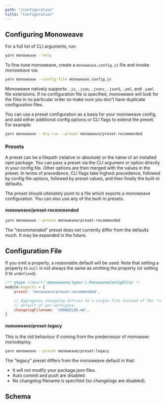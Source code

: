 ```yaml
---
path: "/configuration"
title: "Configuration"
---
```




## Configuring Monoweave

For a full list of CLI arguments, run:

```bash
yarn monoweave --help
```

To fine-tune monoweave, create a `monoweave.config.js` file and invoke monoweave via:

```bash
yarn monoweave --config-file monoweave.config.js
```

Monoweave natively supports: `.js`, `.json`, `.jsonc`, `.json5`, `.yml`, and `.yaml` file extensions. If no configuration file is specified, monoweave will look for the files in no particular order so make sure you don't have duplicate configuration files.

You can use a preset configuration as a basis for your monoweave config, and add either additional config options or CLI flags to extend the preset. For example:

```bash
yarn monoweave --dry-run --preset monoweave/preset-recommended
```

### Presets

A preset can be a filepath (relative or absolute) or the name of an installed npm package. You can pass a preset via the CLI argument or option directly in your config file. Other options are then merged with the values in the preset. In terms of precedence, CLI flags take highest precedence, followed by config file options, followed by preset values, and then finally the built-in defaults.

The preset should ultimately point to a file which exports a monoweave configuration. You can also use any of the built-in presets.

#### monoweave/preset-recommended

```bash
yarn monoweave --preset monoweave/preset-recommended
```

The "recommended" preset does not currently differ from the defaults much. It may be expanded in the future.

## Configuration File

If you omit a property, a reasonable default will be used. Note that setting a property to `null` is not always the same as omitting the property (or setting it to `undefined`).

```js
/** @type {import('@monoweave/types').MonoweaveConfigFile} */
module.exports = {
    preset: 'monoweave/preset-recommended',

    // Aggregates changelog entries to a single file instead of the "recommended"
    // default of per-workspace.
    changelogFilename: 'CHANGELOG.md',
}
```

#### monoweave/preset-legacy

This is the old behaviour if coming from the predecessor of monoeave: monodeploy.

```bash
yarn monoweave --preset monoweave/preset-legacy
```

The "legacy" preset differs from the monoweave default in that:

- It will not modify your package.json files.
- Auto commit and push are disabled.
- No changelog filename is specified (so changelogs are disabled).

## Schema

<TypeDocInterface schema={MonoweaveTypesDocs} interfaceName="MonoweaveConfiguration" />
